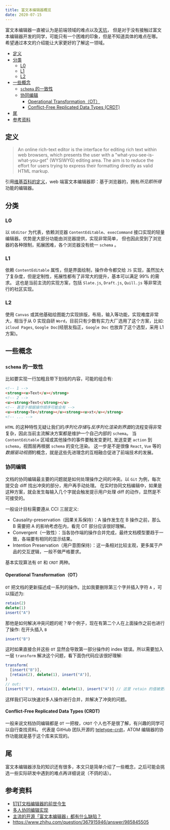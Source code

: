 ```yaml
---
title: 富文本编辑器概览
date: 2020-07-15
---
```


富文本编辑器一直被认为是前端领域的难点以及[天坑](https://www.zhihu.com/question/38699645)，
但是对于没有接触过富文本编辑器开发的同学，可能只有一个困难的印象，但是不知道具体的难点在哪。
希望通过本文的介绍能让大家更好的了解这一领域。

- [定义](#定义)
- [分类](#分类)
  - [L0](#l0)
  - [L1](#l1)
  - [L2](#l2)
- [一些概念](#一些概念)
  - [`schema` 的一致性](#schema-的一致性)
  - [协同编辑](#协同编辑)
    - [Operational Transformation（OT）](#operational-transformationot)
    - [Conflict-Free Replicated Data Types (CRDT)](#conflict-free-replicated-data-types-crdt)
- [尾](#尾)
- [参考资料](#参考资料)

## 定义

> An online rich-text editor is the interface for editing rich text within web browsers, which presents the user with a "what-you-see-is-what-you-get" (WYSIWYG) editing area. The aim is to reduce the effort for users trying to express their formatting directly as valid HTML markup.

引用[维基百科的定义](https://en.wikipedia.org/wiki/Online_rich-text_editor)，web 端富文本编辑器即：基于浏览器的，拥有*所见即所得*功能的编辑器。

## 分类

### L0

以 `UEditor` 为代表，依赖浏览器 `ContentEditable`、`execCommand` 接口实现的轻量编辑器。优势是大部分功能由浏览器提供，实现非常简单，
但也因此受到了浏览器的各种限制，拓展困难，各个浏览器没有统一 `schema` 。

### L1

依赖 `ContentEditable` 属性，但是界面绘制，操作命令都交给 `JS` 实现，虽然加大了复杂度，但是定制性，拓展性都有了非常大的提升，基本可以满足 99% 的需求。
这也是当前主流的实现方案，包括 `Slate.js`, `Draft.js`, `Quill.js` 等非常流行的社区实现。

### L2

使用 `Canvas` 或其他基础绘图能力实现排版，布局，输入等功能，实现难度非常大，相当于从 0 实现自研 `Word`，目前只有少数有实力大厂选用了这个方案，比如:
`iCloud Pages`, `Google Doc`(经朋友指正，`Google Doc` 也放弃了这个选型，采用 L1 方案)。

## 一些概念

### `schema` 的一致性

比如要实现一行加粗且带下划线的内容，可能的组合有:

```html
<!-- 1 -->
<strong><u>Text</u></strong>
<!-- 2 -->
<u><strong>Text</strong></u>
<!-- 甚至于根据操作顺序可能会有 -->
<u><strong>Te</strong></u><strong><u>xt</u></strong>
<!-- ... -->
```

`HTML` 的这种特性无疑让我们的*序列化存储*与*反序列化渲染到界面*的流程变得非常复杂，因此当前主流解决方案都是维护一个自己内部的 `schema`。
当 `ContentEditable` 区域或其他操作的事件要触发变更时, 发送变更 `action` 到 `schema`，视图层再根据 `schema` 的变化渲染。
这一步是不是很像 `React`, `Vue` 等的*数据驱动视图*的概念，就是这些先进理念的互相融合促进了前端技术的发展。

### 协同编辑

文档的协同编辑最主要的问题就是如何处理操作之间的冲突。以 `Git` 为例，每次提交会 diff 找出冲突的部分，用户再手动处理。
在实时协同文档编辑中，如果是这种方案，就会发生每输入几个字就会触发提示用户处理 diff 的动作，显然是不可接受的。

一般设计目标需要遵从 CCI 三层定义:
- Causality-preservation（因果关系保持）：A 操作发生在 B 操作之前，那么 B 需要把 A 的影响考虑在内，看完 OT 部分应该很好理解。
- Convergent（一致性）：当各协作端的操作合并完成，最终文档模型要趋于一致，各端要有相同的显示结果。
- Intention Preservation（用户意图保持）：这一条相对比较主观，更多属于产品的交互逻辑，一般不做严格要求。

基本实现算法有 `OT` 和 `CRDT` 两种。

#### Operational Transformation（OT）

`OT` 把文档的更新描述成一系列的操作。比如我要删除第三个字并插入字符 `A` ，可以描述为:

```js
retain(2)
delete(1)
insert("A")
```

那他是如何解决冲突问题的呢？举个例子，现在有第二个人在上面操作之前也进行了操作: 在开头插入 `B`

```js
insert("B")
```

这时如果直接合并这些 `OT` 显然会导致第一部分操作的 index 错误。所以需要加入一层 `transform` 解决这个问题，看下面伪代码应该很好理解:

```js
transform(
  [insert("B")],
  [retain(2), delete(1), insert("A")],
)
// out:
[insert("B"), retain(3), delete(1), insert("A")] // 这里 retain 的值被更新了
```

这样我们可以快速对多人操作进行合并，并解决了冲突的问题。

#### Conflict-Free Replicated Data Types (CRDT)

一般来说文档协同编辑都是 `OT` 一把梭，`CRDT` 个人也不是很了解，有兴趣的同学可以自行查找资料。
代表是 GitHub 团队开源的 [teletype-crdt](https://github.com/atom/teletype-crdt)，ATOM 编辑器的协作功能就是基于这个库来实现的。

## 尾

富文本编辑器涉及的知识还有很多，本文只是简单介绍了一些概念，之后可能会挑选一些实际研发中遇到的难点再详细说说（不鸽的话）。

## 参考资料

- [钉钉文档编辑器的前世今生](https://zhuanlan.zhihu.com/p/157215963)
- [多人协同编辑实现](https://github.com/Aaaaash/blog/issues/10)
- [主流的开源「富文本编辑器」都有什么缺陷？](https://www.zhihu.com/question/404836496)
- https://www.zhihu.com/question/367915946/answer/985845505
